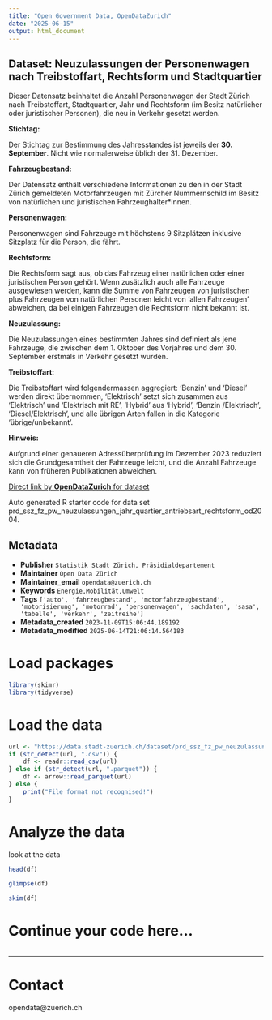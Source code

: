 ```yaml
---
title: "Open Government Data, OpenDataZurich"
date: "2025-06-15"
output: html_document
---
```


## Dataset: Neuzulassungen der Personenwagen nach Treibstoffart, Rechtsform und Stadtquartier

Dieser Datensatz beinhaltet die Anzahl Personenwagen der Stadt Zürich nach Treibstoffart, Stadtquartier, Jahr und Rechtsform (im Besitz natürlicher oder juristischer Personen), die neu in Verkehr gesetzt werden. 


**Stichtag:**

Der Stichtag zur Bestimmung des Jahresstandes ist jeweils der **30. September**. Nicht wie normalerweise üblich der 31. Dezember.


[]()

**Fahrzeugbestand:**

Der Datensatz enthält verschiedene Informationen zu den in der Stadt Zürich gemeldeten Motorfahrzeugen mit Zürcher Nummernschild im Besitz von natürlichen und juristischen Fahrzeughalter*innen.

[]()

**Personenwagen:**

Personenwagen sind Fahrzeuge mit höchstens 9 Sitzplätzen inklusive Sitzplatz für die Person, die fährt.

[]()

**Rechtsform:**

Die Rechtsform sagt aus, ob das Fahrzeug einer natürlichen oder einer juristischen Person gehört. Wenn zusätzlich auch alle Fahrzeuge ausgewiesen werden, kann die Summe von Fahrzeugen von juristischen plus Fahrzeugen von natürlichen Personen leicht von 'allen Fahrzeugen' abweichen, da bei einigen Fahrzeugen die Rechtsform nicht bekannt ist.

[]()

**Neuzulassung:**

Die Neuzulassungen eines bestimmten Jahres sind definiert als jene Fahrzeuge, die zwischen dem 1. Oktober des Vorjahres und dem 30. September erstmals in Verkehr gesetzt wurden.

[]()

**Treibstoffart:**

Die Treibstoffart wird folgendermassen aggregiert: 'Benzin' und 'Diesel' werden direkt übernommen, 'Elektrisch' setzt sich zusammen aus 'Elektrisch' und 'Elektrisch mit RE', 'Hybrid' aus 'Hybrid', 'Benzin /Elektrisch', 'Diesel/Elektrisch', und alle übrigen Arten fallen in die Kategorie 'übrige/unbekannt'.

[]()

**Hinweis:**

Aufgrund einer genaueren Adressüberprüfung im Dezember 2023 reduziert sich die Grundgesamtheit der Fahrzeuge leicht, und die Anzahl Fahrzeuge kann von früheren Publikationen abweichen.

[]()



[Direct link by **OpenDataZurich** for dataset](https://data.stadt-zuerich.ch/dataset/prd_ssz_fz_pw_neuzulassungen_jahr_quartier_antriebsart_rechtsform_od2004)

Auto generated R starter code for data set prd_ssz_fz_pw_neuzulassungen_jahr_quartier_antriebsart_rechtsform_od2004.

## Metadata

- **Publisher** `Statistik Stadt Zürich, Präsidialdepartement`
- **Maintainer** `Open Data Zürich`
- **Maintainer_email** `opendata@zuerich.ch`
- **Keywords** `Energie,Mobilität,Umwelt`
- **Tags** `['auto', 'fahrzeugbestand', 'motorfahrzeugbestand', 'motorisierung', 'motorrad', 'personenwagen', 'sachdaten', 'sasa', 'tabelle', 'verkehr', 'zeitreihe']`
- **Metadata_created** `2023-11-09T15:06:44.189192`
- **Metadata_modified** `2025-06-14T21:06:14.564183`


# Load packages

```r
library(skimr)
library(tidyverse)
```

# Load the data

```r
url <- "https://data.stadt-zuerich.ch/dataset/prd_ssz_fz_pw_neuzulassungen_jahr_quartier_antriebsart_rechtsform_od2004/download/VER200OD2004.csv"
if (str_detect(url, ".csv")) {
    df <- readr::read_csv(url)
} else if (str_detect(url, ".parquet")) {
    df <- arrow::read_parquet(url)
} else {
    print("File format not recognised!")
}
```

# Analyze the data

look at the data
```r
head(df)
```

```r
glimpse(df)
```

```r
skim(df)
```

# Continue your code here...

```r

```

------------------------------------------------------------------------

# Contact

opendata@zuerich.ch
